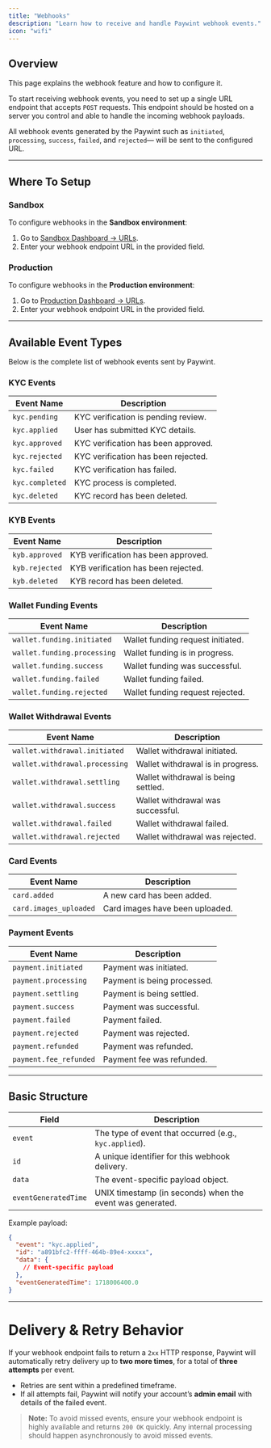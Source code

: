 ```yaml
---
title: "Webhooks"
description: "Learn how to receive and handle Paywint webhook events."
icon: "wifi"
---
```


## Overview

This page explains the webhook feature and how to configure it.

To start receiving webhook events, you need to set up a single URL endpoint that accepts `POST` requests. This endpoint should be hosted on a server you control and able to handle the incoming webhook payloads.

All webhook events generated by the Paywint such as `initiated`, `processing`, `success`, `failed`, and `rejected`— will be sent to the configured URL.

---

## Where To Setup

### Sandbox
To configure webhooks in the **Sandbox environment**:

1. Go to [Sandbox Dashboard → URLs](https://sandbox.merchant.paywint.com/app/settings/urls).
2. Enter your webhook endpoint URL in the provided field.

### Production
To configure webhooks in the **Production environment**:

1. Go to [Production Dashboard → URLs](https://merchant.paywint.com/app/settings/urls).
2. Enter your webhook endpoint URL in the provided field.

---

## Available Event Types

Below is the complete list of webhook events sent by Paywint.

### KYC Events
| Event Name      | Description                         |
|-----------------|-------------------------------------|
| `kyc.pending`   | KYC verification is pending review. |
| `kyc.applied`   | User has submitted KYC details.     |
| `kyc.approved`  | KYC verification has been approved. |
| `kyc.rejected`  | KYC verification has been rejected. |
| `kyc.failed`    | KYC verification has failed.        |
| `kyc.completed` | KYC process is completed.           |
| `kyc.deleted`   | KYC record has been deleted.        |


### KYB Events
| Event Name      | Description                         |
|-----------------|-------------------------------------|
| `kyb.approved`  | KYB verification has been approved. |
| `kyb.rejected`  | KYB verification has been rejected. |
| `kyb.deleted`   | KYB record has been deleted.        |


### Wallet Funding Events
| Event Name                  | Description                        |
|-----------------------------|------------------------------------|
| `wallet.funding.initiated`  | Wallet funding request initiated.  |
| `wallet.funding.processing` | Wallet funding is in progress.     |
| `wallet.funding.success`    | Wallet funding was successful.     |
| `wallet.funding.failed`     | Wallet funding failed.             |
| `wallet.funding.rejected`   | Wallet funding request rejected.   |


### Wallet Withdrawal Events
| Event Name                     | Description                         |
|--------------------------------|-------------------------------------|
| `wallet.withdrawal.initiated`  | Wallet withdrawal initiated.        |
| `wallet.withdrawal.processing` | Wallet withdrawal is in progress.   |
| `wallet.withdrawal.settling`   | Wallet withdrawal is being settled. |
| `wallet.withdrawal.success`    | Wallet withdrawal was successful.   |
| `wallet.withdrawal.failed`     | Wallet withdrawal failed.           |
| `wallet.withdrawal.rejected`   | Wallet withdrawal was rejected.     |


### Card Events
| Event Name             | Description                        |
|------------------------|------------------------------------|
| `card.added`           | A new card has been added.         |
| `card.images_uploaded` | Card images have been uploaded.    |


### Payment Events
| Event Name                    | Description                     |
|-------------------------------|---------------------------------|
| `payment.initiated`           | Payment was initiated.          |
| `payment.processing`          | Payment is being processed.     |
| `payment.settling`            | Payment is being settled.       |
| `payment.success`             | Payment was successful.         |
| `payment.failed`              | Payment failed.                 |
| `payment.rejected`            | Payment was rejected.           |
| `payment.refunded`            | Payment was refunded.           |
| `payment.fee_refunded`        | Payment fee was refunded.       |

---

## Basic Structure

| Field                | Description                                               |
| -------------------- | --------------------------------------------------------- |
| `event`              | The type of event that occurred (e.g., `kyc.applied`).    |
| `id`                 | A unique identifier for this webhook delivery.            |
| `data`               | The event-specific payload object.                        |
| `eventGeneratedTime` | UNIX timestamp (in seconds) when the event was generated. |

Example payload:

```json
{
  "event": "kyc.applied",
  "id": "a891bfc2-ffff-464b-89e4-xxxxx",
  "data": {
    // Event-specific payload
  },
  "eventGeneratedTime": 1718006400.0
}
````

---

# Delivery & Retry Behavior

If your webhook endpoint fails to return a `2xx` HTTP response, Paywint will automatically retry delivery up to **two more times**, for a total of **three attempts** per event.

* Retries are sent within a predefined timeframe.
* If all attempts fail, Paywint will notify your account’s **admin email** with details of the failed event.

> **Note:** To avoid missed events, ensure your webhook endpoint is highly available and returns `200 OK` quickly. Any internal processing should happen asynchronously to avoid missed events.
